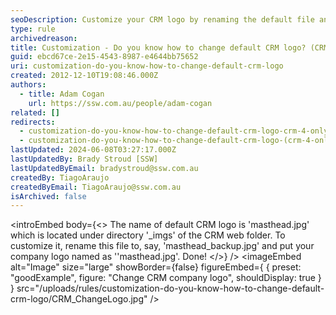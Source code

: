 ```yaml
---
seoDescription: Customize your CRM logo by renaming the default file and replacing it with your company's brand image.
type: rule
archivedreason:
title: Customization - Do you know how to change default CRM logo? (CRM 4 only)
guid: ebcd67ce-2e15-4543-8987-e4644bb75652
uri: customization-do-you-know-how-to-change-default-crm-logo
created: 2012-12-10T19:08:46.000Z
authors:
  - title: Adam Cogan
    url: https://ssw.com.au/people/adam-cogan
related: []
redirects:
  - customization-do-you-know-how-to-change-default-crm-logo-crm-4-only
  - customization-do-you-know-how-to-change-default-crm-logo-(crm-4-only)
lastUpdated: 2024-06-08T03:27:17.000Z
lastUpdatedBy: Brady Stroud [SSW]
lastUpdatedByEmail: bradystroud@ssw.com.au
createdBy: TiagoAraujo
createdByEmail: TiagoAraujo@ssw.com.au
isArchived: false
---
```


<introEmbed
  body={<>
The name of default CRM logo is 'masthead.jpg' which is located under directory '\_imgs' of the CRM web folder. To customize it, rename this file to, say, 'masthead_backup.jpg' and put your company logo named as ''masthead.jpg'. Done!
  </>}
/>
<imageEmbed
  alt="Image"
  size="large"
  showBorder={false}
  figureEmbed={ {
    preset: "goodExample",
    figure: "Change CRM company logo",
    shouldDisplay: true
  } }
  src="/uploads/rules/customization-do-you-know-how-to-change-default-crm-logo/CRM_ChangeLogo.jpg"
/>
